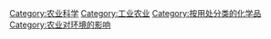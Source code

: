 {{Commonscat|Agricultural chemistry}}

[[Category:农业科学|Category:农业科学]]
[[Category:工业农业|Category:工业农业]]
[[Category:按用处分类的化学品|Category:按用处分类的化学品]]
[[Category:农业对环境的影响|Category:农业对环境的影响]]
